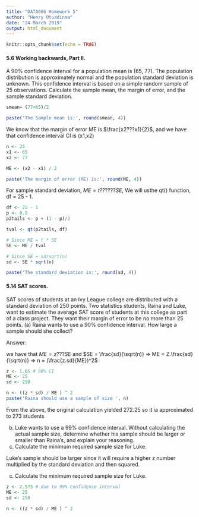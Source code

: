 ```yaml
---
title: "DATA606 Homework 5"
author: "Henry Otuadinma"
date: "24 March 2019"
output: html_document
---
```


```r
knitr::opts_chunk$set(echo = TRUE)
```

#### 5.6 Working backwards, Part II. 
A 90% confidence interval for a population mean is (65, 77). The population distribution is approximately normal and the population standard deviation is unknown. This confidence interval is based on a simple random sample of 25 observations. Calculate the sample mean, the margin of error, and the sample standard deviation.

```r
smean= (77+65)/2

paste('The Sample mean is:', round(smean, 4))
```

We know that the margin of error ME is $\frac{x2???x1}{2}$, and we have that confidence interval CI is (x1,x2)

```r
n <- 25
x1 <- 65
x2 <- 77

ME <- (x2 - x1) / 2

paste('The margin of error (ME) is:', round(ME, 4))
```

For sample standard deviation, $ME = t??????SE$, We will usthe qt() function, df = 25 - 1.

```r
df <- 25 - 1
p <- 0.9
p2tails <- p + (1 - p)/2

tval <- qt(p2tails, df)

# Since ME = t * SE
SE <- ME / tval

# Since SE = sd/sqrt(n)
sd <- SE * sqrt(n)

paste('The standard deviation is:', round(sd, 4))
```

#### 5.14 SAT scores. 
SAT scores of students at an Ivy League college are distributed with a
standard deviation of 250 points. Two statistics students, Raina and Luke, want to estimate the
average SAT score of students at this college as part of a class project. They want their margin of
error to be no more than 25 points.
(a) Raina wants to use a 90% confidence interval. How large a sample should she collect?

Answer:

we have that $ME = z???SE$ and $SE = \frac{sd}{\sqrt(n)} => ME = Z.\frac{sd}{\sqrt(n)} => n = (\frac{z.sd}{ME})^2$

```r
z <- 1.65 # 90% CI
ME <- 25
sd <- 250

n <- ((z * sd) / ME ) ^ 2
paste('Raina should use a sample of size ', n)
```
From the above, the original calculation yielded 272.25 so it ia approximated to 273 students


(b) Luke wants to use a 99% confidence interval. Without calculating the actual sample size,
determine whether his sample should be larger or smaller than Raina's, and explain your
reasoning.
(c) Calculate the minimum required sample size for Luke.


Luke's sample should be larger since it will require a higher z number multiplied by the standard deviation and then squared.

(c) Calculate the minimum required sample size for Luke.

```r

z <- 2.575 # due to 99% Confidence interval
ME <- 25
sd <- 250

n <- ((z * sd) / ME ) ^ 2

```









